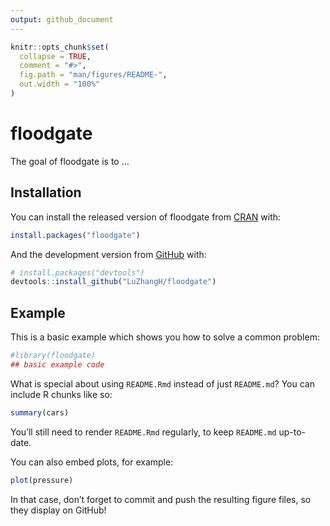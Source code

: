 ```yaml
---
output: github_document
---
```


<!-- README.md is generated from README.Rmd. Please edit that file -->

```r
knitr::opts_chunk$set(
  collapse = TRUE,
  comment = "#>",
  fig.path = "man/figures/README-",
  out.width = "100%"
)
```

# floodgate

<!-- badges: start -->
<!-- badges: end -->

The goal of floodgate is to ...

## Installation

You can install the released version of floodgate from [CRAN](https://CRAN.R-project.org) with:

``` r
install.packages("floodgate")
```

And the development version from [GitHub](https://github.com/) with:

``` r
# install.packages("devtools")
devtools::install_github("LuZhangH/floodgate")
```
## Example

This is a basic example which shows you how to solve a common problem:

```r
#library(floodgate)
## basic example code
```

What is special about using `README.Rmd` instead of just `README.md`? You can include R chunks like so:

```r
summary(cars)
```

You'll still need to render `README.Rmd` regularly, to keep `README.md` up-to-date.

You can also embed plots, for example:

```r
plot(pressure)
```

In that case, don't forget to commit and push the resulting figure files, so they display on GitHub!
